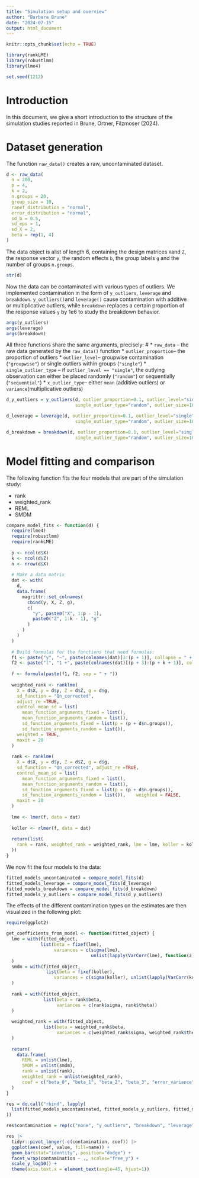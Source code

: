 ```yaml
---
title: "Simulation setup and overview"
author: "Barbara Brune"
date: "2024-07-15"
output: html_document
---
```


```r
knitr::opts_chunk$set(echo = TRUE)
```

```r
library(rankLME)
library(robustlmm)
library(lme4)

set.seed(1212)
```

# Introduction

In this document, we give a short introduction to the structure of the simulation studies reported in Brune, Ortner, Filzmoser (2024).

# Dataset generation

The function `raw_data()` creates a raw, uncontaminated dataset.

```r
d <- raw_data(
  n = 200, 
  p = 4, 
  k = 2, 
  n.groups = 20, 
  group_size = 10,
  ranef_distribution = "normal",
  error_distribution = "normal",
  sd_b = 0.5, 
  sd_eps = 1,
  sd_X = 2, 
  beta = rep(1, 4)
)
``` 

The data object is  alist of length 6, containing the design matrices `X`and `Z`, the response vector `y`, the random effects `b`, the group labels `g` and the number of groups `n.groups`.

```r
str(d)
```


Now the data can be contaminated with various types of outliers. We implemented contamination in the form of `y_outliers`, `leverage` and `breakdown`. `y_outliers()`and `leverage()` cause contamination with additive or multiplicative outliers, while `breakdown` replaces a certain proportion of the response values `y` by 1e6 to study the breakdown behavior.

```r
args(y_outliers)
args(leverage)
args(breakdown)
```

All three functions share the same arguments, precisely:
#
* `raw_data` -- the raw data generated by the `raw_data()` function
* `outlier_proportion`-- the proportion of outliers
* `outlier_level`-- groupwise contamination (`"groupwise"`) or single outliers within groups (`"single"`)
* `single_outlier_type` -- if `outlier_level == "single"`, the outlying observation can either be placed randomly (`"random"`) or sequentially (`"sequential"`)
* `x_outlier_type`-- either `mean` (additive outliers) or `variance`(multiplicative outliers)

```r
d_y_outliers = y_outliers(d, outlier_proportion=0.1, outlier_level="single", 
                          single_outlier_type="random", outlier_size=10, type="mean")

d_leverage = leverage(d, outlier_proportion=0.1, outlier_level="single", 
                          single_outlier_type="random", outlier_size=10, type="mean")

d_breakdown = breakdown(d, outlier_proportion=0.1, outlier_level="single", 
                          single_outlier_type="random", outlier_size=10, type="mean")
```


# Model fitting and comparison

The following function fits the four models that are part of the simulation study: 

* rank
* weighted_rank
* REML
* SMDM


```r

compare_model_fits <- function(d) {
  require(lme4)
  require(robustlmm)
  require(rankLME)
  
  p <- ncol(d$X)
  k <- ncol(d$Z)
  n <- nrow(d$X)
  
  # Make a data matrix
  dat <- with(
    d,
    data.frame(
      magrittr::set_colnames(
        cbind(y, X, Z, g),
        c(
          "y", paste0("X", 1:p - 1),
          paste0("Z", 1:k - 1), "g"
        )
      )
    )
  )
  
  # Build formulas for the functions that need formulas:
  f1 <- paste("y", "~", paste(colnames(dat)[3:(p + 1)], collapse = " + "))
  f2 <- paste("(", "1 +", paste(colnames(dat)[(p + 3):(p + k + 1)], collapse = "+"), "|| g )", collapse = "")
  
  f <- formula(paste(f1, f2, sep = " + "))
  
  weighted_rank <- ranklme(
    X = d$X, y = d$y, Z = d$Z, g = d$g, 
    sd_function = "Qn_corrected",
    adjust_re =TRUE,
    control_mean_sd = list(
      mean_function_arguments_fixed = list(),
      mean_function_arguments_random = list(), 
      sd_function_arguments_fixed = list(p = (p + d$n.groups)),
      sd_function_arguments_random = list()),
    weighted = TRUE, 
    maxit = 20
  )
  
  rank <- ranklme(
    X = d$X, y = d$y, Z = d$Z, g = d$g,
    sd_function = "Qn_corrected", adjust_re =TRUE,
    control_mean_sd = list(
      mean_function_arguments_fixed = list(),
      mean_function_arguments_random = list(), 
      sd_function_arguments_fixed = list(p = (p + d$n.groups)),
      sd_function_arguments_random = list()),    weighted = FALSE,
    maxit = 20
  )
  
  lme <- lmer(f, data = dat)
  
  koller <- rlmer(f, data = dat)
  
  return(list(
    rank = rank, weighted_rank = weighted_rank, lme = lme, koller = koller
  ))
}
```

We now fit the four models to the data:

```r
fitted_models_uncontaminated = compare_model_fits(d)
fitted_models_leverage = compare_model_fits(d_leverage)
fitted_models_breakdown = compare_model_fits(d_breakdown)
fitted_models_y_outliers = compare_model_fits(d_y_outliers)
```

The effects of the different contamination types on the estimates are then visualized in the following plot:

```r
require(ggplot2)

get_coefficients_from_model <- function(fitted_object) {
  lme = with(fitted_object, 
             list(beta = fixef(lme),
                  variances = c(sigma(lme), 
                                unlist(lapply(VarCorr(lme), function(z) attr(z, "stddev")))))
  )
  smdm = with(fitted_object,
               list(beta = fixef(koller),
                  variances = c(sigma(koller), unlist(lapply(VarCorr(koller), function(z) attr(z, "stddev")))))
  )
  
  rank = with(fitted_object,
              list(beta = rank$beta,
                   variances = c(rank$sigma, rank$theta))
  )
  
  weighted_rank = with(fitted_object,
              list(beta = weighted_rank$beta,
                   variances = c(weighted_rank$sigma, weighted_rank$theta))
  )
  
  return(
    data.frame(
      REML = unlist(lme), 
      SMDM = unlist(smdm), 
      rank = unlist(rank), 
      weighted_rank = unlist(weighted_rank), 
      coef = c("beta_0", "beta_1", "beta_2", "beta_3", "error_variance", "randef_variance1", "randef_variance2"))  
  )
}
```

```r
res = do.call("rbind", lapply(
  list(fitted_models_uncontaminated, fitted_models_y_outliers, fitted_models_breakdown, fitted_models_leverage), get_coefficients_from_model
)) 

res$contamination = rep(c("none", "y_outliers", "breakdown", "leverage"), each = 7)
```

```r
res |>
  tidyr::pivot_longer(-c(contamination, coef)) |>
  ggplot(aes(coef, value, fill=name)) +
  geom_bar(stat="identity", position="dodge") +
  facet_wrap(contamination ~ ., scales="free_y") +
  scale_y_log10() +
  theme(axis.text.x = element_text(angle=45, hjust=1))

```

